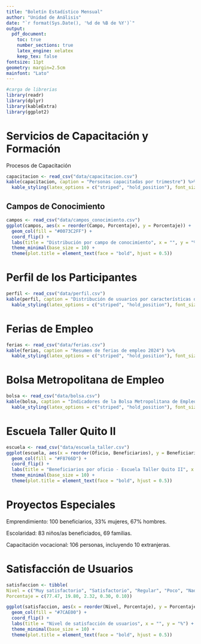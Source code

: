 ```yaml
---
title: "Boletín Estadístico Mensual"
author: "Unidad de Análisis"
date: "`r format(Sys.Date(), '%d de %B de %Y')`"
output:
  pdf_document:
    toc: true
    number_sections: true
    latex_engine: xelatex
    keep_tex: false
fontsize: 11pt
geometry: margin=2.5cm
mainfont: "Lato"
---
```


```r
#carga de librerias
library(readr)
library(dplyr)
library(kableExtra)
library(ggplot2)

```


# Servicios de Capacitación y Formación

Procesos de Capacitación

```r
capacitacion <- read_csv("data/capacitacion.csv")
kable(capacitacion, caption = "Personas capacitadas por trimestre") %>%
  kable_styling(latex_options = c("striped", "hold_position"), font_size = 10)
```

## Campos de Conocimiento

```r
campos <- read_csv("data/campos_conocimiento.csv")
ggplot(campos, aes(x = reorder(Campo, Porcentaje), y = Porcentaje)) +
  geom_col(fill = "#0073C2FF") +
  coord_flip() +
  labs(title = "Distribución por campo de conocimiento", x = "", y = "%") +
  theme_minimal(base_size = 10) +
  theme(plot.title = element_text(face = "bold", hjust = 0.5))
```

# Perfil de los Participantes

```r
perfil <- read_csv("data/perfil.csv")
kable(perfil, caption = "Distribución de usuarios por características demográficas") %>%
  kable_styling(latex_options = c("striped", "hold_position"), font_size = 10)
```

# Ferias de Empleo

```r
ferias <- read_csv("data/ferias.csv")
kable(ferias, caption = "Resumen de ferias de empleo 2024") %>%
  kable_styling(latex_options = c("striped", "hold_position"), font_size = 10)
```

# Bolsa Metropolitana de Empleo

```r
bolsa <- read_csv("data/bolsa.csv")
kable(bolsa, caption = "Indicadores de la Bolsa Metropolitana de Empleo") %>%
  kable_styling(latex_options = c("striped", "hold_position"), font_size = 10)
```

# Escuela Taller Quito II

```r
escuela <- read_csv("data/escuela_taller.csv")
ggplot(escuela, aes(x = reorder(Oficio, Beneficiarios), y = Beneficiarios)) +
  geom_col(fill = "#F8766D") +
  coord_flip() +
  labs(title = "Beneficiarios por oficio - Escuela Taller Quito II", x = "", y = "Personas") +
  theme_minimal(base_size = 10) +
  theme(plot.title = element_text(face = "bold", hjust = 0.5))
```

# Proyectos Especiales

Emprendimiento: 100 beneficiarios, 33% mujeres, 67% hombres.

Escolaridad: 83 niños/as beneficiados, 69 familias.

Capacitación vocacional: 106 personas, incluyendo 10 extranjeras.

# Satisfacción de Usuarios

```r
satisfaccion <- tibble(
Nivel = c("Muy satisfactorio", "Satisfactorio", "Regular", "Poco", "Nada"),
Porcentaje = c(77.47, 19.80, 2.32, 0.30, 0.10))

ggplot(satisfaccion, aes(x = reorder(Nivel, Porcentaje), y = Porcentaje)) +
  geom_col(fill = "#7CAE00") +
  coord_flip() +
  labs(title = "Nivel de satisfacción de usuarios", x = "", y = "%") +
  theme_minimal(base_size = 10) +
  theme(plot.title = element_text(face = "bold", hjust = 0.5))

```
